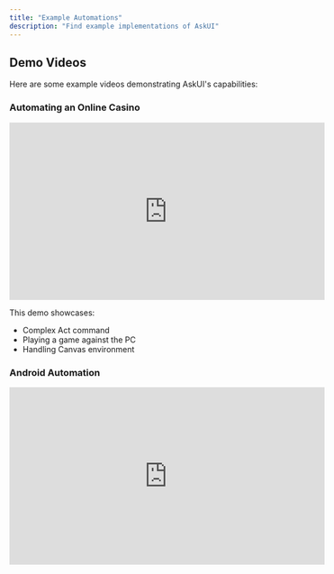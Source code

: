```yaml
---
title: "Example Automations"
description: "Find example implementations of AskUI"
---
```


## Demo Videos

Here are some example videos demonstrating AskUI's capabilities:

### Automating an Online Casino

<iframe width="560" height="315" src="https://www.loom.com/embed/764e493f67a54a0ea5819199bb8fd9c9" frameborder="0" allowfullscreen />

This demo showcases:

- Complex UI interactions
- Multi-step workflows
- Reasoning of model

### Tic Tac Toe Agent

<iframe width="560" height="315" src="https://www.loom.com/embed/621e2dd6fb4d44d2b1181f1b11e013c9?sid=64422ffa-20f3-4325-a02c-ec2a613788ba" frameborder="0" webkitallowfullscreen mozallowfullscreen allowfullscreen>

</iframe>

This demo showcases:

- Complex Act command
- Playing a game against the PC
- Handling Canvas environment

### Android Automation

<iframe width="560" height="315" src="https://www.loom.com/embed/2e8f13b26228424da8035af3a8686eae?sid=7b847f1a-d971-4a97-b50e-1b2ccc6fdbb4" frameborder="0" allowfullscreen />

This demo shows:

- Automating an Android application
- Finding and clicking UI elements
- Agentic automation

### Testing Infotainment Systems

<iframe width="560" height="315" src="https://www.loom.com/embed/9af929985092489fa1a5d72811a267c3" frameborder="0" allowfullscreen />

This demo shows:

- Basic mouse and keyboard interactions
- Finding and clicking UI elements
- Verifying UI states

### Agentic Web Automation

<iframe width="560" height="315" src="https://www.loom.com/embed/6b8b7fa20cb54af889bcdbf91c36e279" frameborder="0" allowfullscreen />

This demo demonstrates:

- Automating a buying decision on amazon.com
- Handling various UI elements
- Web automation

Each video provides practical examples of how AskUI can be used to automate real-world scenarios. These demonstrations highlight AskUI's flexibility and power in handling diverse automation requirements across different platforms and applications.